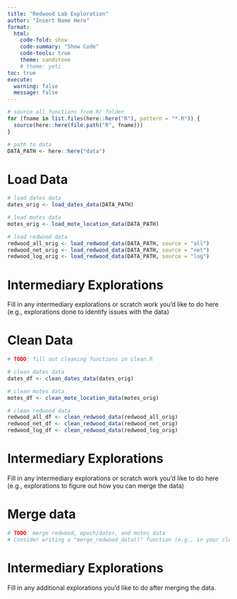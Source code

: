 ```yaml
---
title: "Redwood Lab Exploration"
author: "Insert Name Here"
format: 
  html:
    code-fold: show
    code-summary: "Show Code"
    code-tools: true
    theme: sandstone
    # theme: yeti
toc: true
execute: 
  warning: false
  message: false
---
```


```r
# source all functions from R/ folder
for (fname in list.files(here::here("R"), pattern = "*.R")) {
  source(here::here(file.path("R", fname)))
}

# path to data
DATA_PATH <- here::here("data")
```

# Load Data

```r
# load dates data
dates_orig <- load_dates_data(DATA_PATH)

# load motes data
motes_orig <- load_mote_location_data(DATA_PATH)

# load redwood data
redwood_all_orig <- load_redwood_data(DATA_PATH, source = "all")
redwood_net_orig <- load_redwood_data(DATA_PATH, source = "net")
redwood_log_orig <- load_redwood_data(DATA_PATH, source = "log")
```

# Intermediary Explorations

Fill in any intermediary explorations or scratch work you'd like to do here (e.g., explorations done to identify issues with the data)

# Clean Data

```r
# TODO: fill out cleaning functions in clean.R

# clean dates data
dates_df <- clean_dates_data(dates_orig)

# clean motes data
motes_df <- clean_mote_location_data(motes_orig)

# clean redwood data
redwood_all_df <- clean_redwood_data(redwood_all_orig)
redwood_net_df <- clean_redwood_data(redwood_net_orig)
redwood_log_df <- clean_redwood_data(redwood_log_orig)
```

# Intermediary Explorations

Fill in any intermediary explorations or scratch work you'd like to do here (e.g., explorations to figure out how you can merge the data)

# Merge data

```r
# TODO: merge redwood, epoch/dates, and motes data
# Consider writing a "merge_redwood_data()" function (e.g., in your clean.R) to do this merging step
```

# Intermediary Explorations

Fill in any additional explorations you'd like to do after merging the data.
